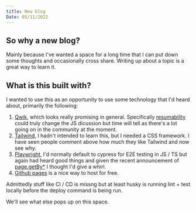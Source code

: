 ```yaml
---
title: New blog
Date: 05/11/2022
---
```


<article class="prose prose-headings:underline prose-a:text-blue-600">
  
# So why a new blog?

Mainly because I've wanted a space for a long time that I can put down some thoughts
and occasionally cross share. Writing up about a topic is a great way to learn it.

## What is this built with?

I wanted to use this as an opportunity to use some technology that I'd heard about, primarily the following:

1. [Qwik](https://qwik.builder.io/), which looks really promising in general. Specifically [resumability](https://qwik.builder.io/docs/concepts/resumable/) could truly change the JS dicussion but time will tell as there's a lot going on in the community at the moment.
2. [Tailwind](https://tailwindcss.com/), I hadn't intended to learn this, but I needed a CSS framework. I have seen people comment above how much they like Tailwind and now see why.
3. [Playwright](https://playwright.dev/), I'd normally default to cypress for E2E testing in JS / TS but again had heard good things and given the recent announcement of [page.getBy\*](https://github.com/microsoft/playwright/releases/tag/v1.27.0) I thought I'd give a whirl.
4. [Github pages](https://pages.github.com/) is a nice way to host for free.

Admittedly stuff like CI / CD is missng but at least husky is running lint + test locally before the deploy command is being run.

We'll see what else pops up on this space.

</article>
